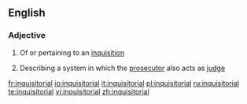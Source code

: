 ==English==

===Adjective===
{{en-adj}}

# Of or pertaining to an [[inquisition]]
#{{law}} Describing a system in which the [[prosecutor]] also acts as [[judge]]

[[fr:inquisitorial]]
[[io:inquisitorial]]
[[it:inquisitorial]]
[[pl:inquisitorial]]
[[ru:inquisitorial]]
[[te:inquisitorial]]
[[vi:inquisitorial]]
[[zh:inquisitorial]]
